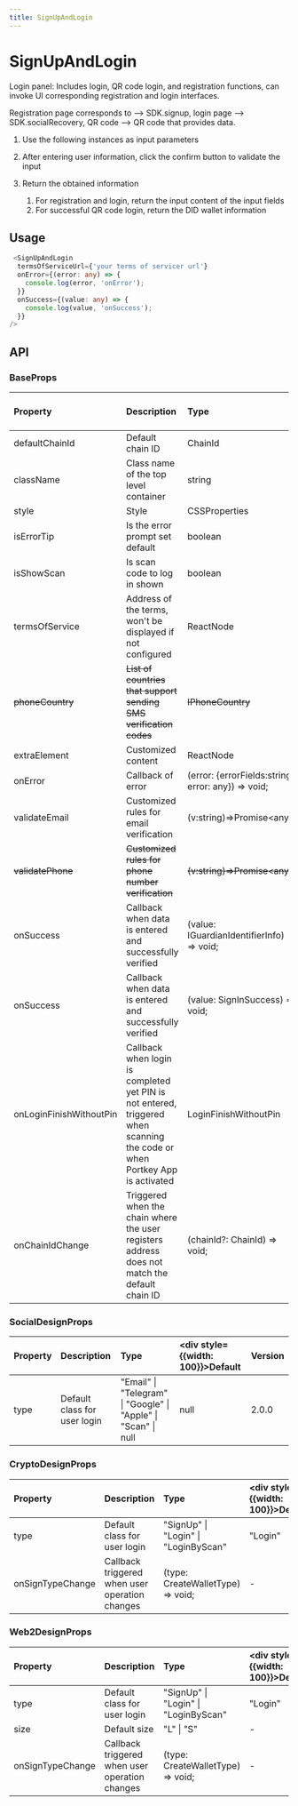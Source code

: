 ```yaml
---
title: SignUpAndLogin
---
```


# SignUpAndLogin

Login panel: Includes login, QR code login, and registration functions, can invoke UI corresponding registration and login interfaces.

Registration page corresponds to --> SDK.signup, login page --> SDK.socialRecovery, QR code --> QR code that provides data.

1.  Use the following instances as input parameters

1.  After entering user information, click the confirm button to validate the input

1.  Return the obtained information

    1.  For registration and login, return the input content of the input fields
    1.  For successful QR code login, return the DID wallet information

## Usage

```typescript
 <SignUpAndLogin
  termsOfServiceUrl={'your terms of servicer url'}
  onError={(error: any) => {
    console.log(error, 'onError');
  }}
  onSuccess={(value: any) => {
    console.log(value, 'onSuccess');
  }}
/>
```

## API

### BaseProps

| Property                | Description                                                                                                                | Type                                               | <div style={{width: 100}}>Default</div> | Version |
| :---------------------- | :------------------------------------------------------------------------------------------------------------------------- | :------------------------------------------------- | :------------ | :------ |
| defaultChainId          | Default chain ID                                                                                                           | ChainId                                            | AELF          |         |
| className               | Class name of the top level container                                                                                      | string                                             | -             |         |
| style                   | Style                                                                                                                      | CSSProperties                                      |               |         |
| isErrorTip              | Is the error prompt set default                                                                                            | boolean                                            | true          |         |
| isShowScan              | Is scan code to log in shown                                                                                               | boolean                                            | true          |         |
| termsOfService          | Address of the terms, won't be displayed if not configured                                                                 | ReactNode                                          | -             |         |
| <del>phoneCountry</del> | <del>List of countries that support sending SMS verification codes</del>                                                   | <del>IPhoneCountry</del>                           | -             | 2.0.0   |
| extraElement            | Customized content                                                                                                         | ReactNode                                          | -             |         |
| onError                 | Callback of error                                                                                                          | (error: {errorFields:string, error: any}) => void; | -             |         |
| validateEmail           | Customized rules for email verification                                                                                    | (v:string)=>Promise<any\>                          | -             |         |
| <del>validatePhone</del>| <del>Customized rules for phone number verification</del>                                                                  | <del>(v:string)=>Promise<any\></del>               | -             | 2.0.0   |
| onSuccess               | Callback when data is entered and successfully verified                                                                    | (value: IGuardianIdentifierInfo) => void;          | -             |         |
| onSuccess               | Callback when data is entered and successfully verified                                                                    | (value: SignInSuccess) => void;                    | -             |         |
| onLoginFinishWithoutPin | Callback when login is completed yet PIN is not entered, triggered when scanning the code or when Portkey App is activated | LoginFinishWithoutPin                              | -             |         |
| onChainIdChange         | Triggered when the chain where the user registers address does not match the default chain ID                              | (chainId?: ChainId) => void;                       | -             |         |

### SocialDesignProps

| Property  | Description                  | Type                                                             | <div style={{width: 100}}>Default</div> | Version |
| :-------- | :--------------------------- | :--------------------------------------------------------------- | :------------ | :------ |
| type      | Default class for user login | "Email" \| "Telegram" \| "Google" \| "Apple" \| "Scan" \| null   | null          | 2.0.0   |

### CryptoDesignProps

| Property         | Description                                    | Type                                 | <div style={{width: 100}}>Default</div> | Version |
| :--------------- | :--------------------------------------------- | :----------------------------------- | :------------ | :------ |
| type             | Default class for user login                   | "SignUp" \| "Login" \| "LoginByScan" | "Login"       |         |
| onSignTypeChange | Callback triggered when user operation changes | (type: CreateWalletType) => void;    | -             |         |

### Web2DesignProps

| Property         | Description                                    | Type                                 | <div style={{width: 100}}>Default</div> | Version |
| :--------------- | :--------------------------------------------- | :----------------------------------- | :------------ | :------ |
| type             | Default class for user login                   | "SignUp" \| "Login" \| "LoginByScan" | "Login"       |         |
| size             | Default size                                   | "L" \| "S"                           | -             |         |
| onSignTypeChange | Callback triggered when user operation changes | (type: CreateWalletType) => void;    | -             |         |
